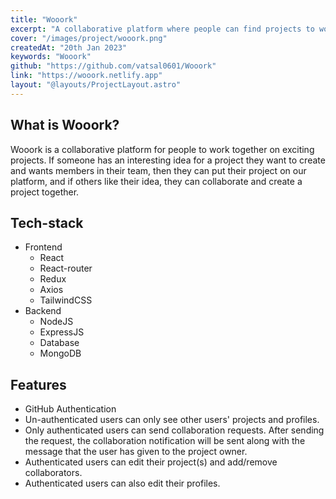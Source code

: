 ---
title: "Wooork"
excerpt: "A collaborative platform where people can find projects to work on, find people to work with for projects or freelancing work."
cover: "/images/project/wooork.png"
createdAt: "20th Jan 2023"
keywords: "Wooork"
github: "https://github.com/vatsal0601/Wooork"
link: "https://wooork.netlify.app"
layout: "@layouts/ProjectLayout.astro"
---

## What is Wooork?

Wooork is a collaborative platform for people to work together on exciting projects. If someone has an interesting idea for a project they want to create and wants members in their team, then they can put their project on our platform, and if others like their idea, they can collaborate and create a project together.

## Tech-stack

- Frontend
  - React
  - React-router
  - Redux
  - Axios
  - TailwindCSS
- Backend
  - NodeJS
  - ExpressJS
  - Database
  - MongoDB

## Features

- GitHub Authentication
- Un-authenticated users can only see other users' projects and profiles.
- Only authenticated users can send collaboration requests. After sending the request, the collaboration notification will be sent along with the message that the user has given to the project owner.
- Authenticated users can edit their project(s) and add/remove collaborators.
- Authenticated users can also edit their profiles.
